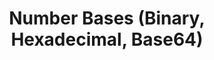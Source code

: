 ---
authors:
- member/ian-klatzco
featured: false
slides: bases.pdf
tags:
- misc
- crypto
- bases
- binary
- hexadecimal
- base64
time_start: 2017-02-09T18:00:00.000000Z
title: Number Bases (Binary, Hexadecimal, Base64)
week_number: 3
---